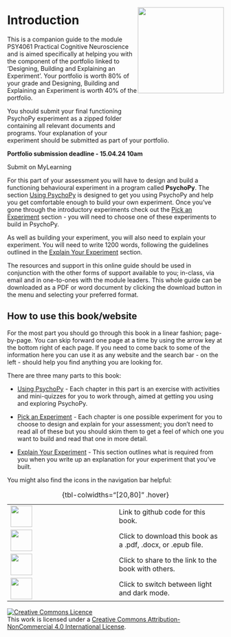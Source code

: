 # Introduction

::: {style="float:right;position: relative; top: -80px;"}
![](images/logo.png){width="200"}
:::

This is a companion guide to the module PSY4061 Practical Cognitive Neuroscience and is aimed specifically at helping you with the component of the portfolio linked to 'Designing, Building and Explaining an Experiment'. Your portfolio is worth 80% of your grade and Designing, Building and Explaining an Experiment is worth 40% of the portfolio.

::: {.callout-important collapse="true" title="Portfolio Deadline"}
You should submit your final functioning PsychoPy experiment as a zipped folder containing all relevant documents and programs. Your explanation of your experiment should be submitted as part of your portfolio.

**Portfolio submission deadline - 15.04.24 10am**

Submit on MyLearning
:::

For this part of your assessment you will have to design and build a functioning behavioural experiment in a program called **PsychoPy**. The section [Using PsychoPy](Using%20PsychoPy.qmd) is designed to get you using PsychoPy and help you get comfortable enough to build your own experiment. Once you've gone through the introductory experiments check out the [Pick an Experiment](PickAnExperiment.qmd) section - you will need to choose one of these experiments to build in PsychoPy.

As well as building your experiment, you will also need to explain your experiment. You will need to write 1200 words, following the guidelines outlined in the [Explain Your Experiment](Explain.qmd) section.

The resources and support in this online guide should be used in conjunction with the other forms of support available to you; in-class, via email and in one-to-ones with the module leaders. This whole guide can be downloaded as a PDF or word document by clicking the download button in the menu and selecting your preferred format.

## How to use this book/website

For the most part you should go through this book in a linear fashion; page-by-page. You can skip forward one page at a time by using the arrow key at the bottom right of each page. If you need to come back to some of the information here you can use it as any website and the search bar - on the left - should help you find anything you are looking for.

There are three many parts to this book:

-   [Using PsychoPy](Using%20PsychoPy.qmd) - Each chapter in this part is an exercise with activities and mini-quizzes for you to work through, aimed at getting you using and exploring PsychoPy.

-   [Pick an Experiment](PickAnExperiment.qmd) - Each chapter is one possible experiment for you to choose to design and explain for your assessment; you don't need to read all of these but you should skim them to get a feel of which one you want to build and read that one in more detail.

-   [Explain Your Experiment](Explain.qmd) - This section outlines what is required from you when you write up an explanation for your experiment that you've built.

You might also find the icons in the navigation bar helpful:

|                                                       |                                                              |
|------------------------------------|------------------------------------|
| ![](images/github.png){fig-align="right" width="50"}  | Link to github code for this book.                           |
| ![](images/dwn2.png){fig-align="right" width="50"}    | Click to download this book as a .pdf, .docx, or .epub file. |
| ![](images/share2.png){fig-align="right" width="50"}  | Click to share to the link to the book with others.          |
| ![](images/toggle2.png){fig-align="right" width="50"} | Click to switch between light and dark mode.                 |

: {tbl-colwidths="\[20,80\]" .hover}

<a rel="license" href="http://creativecommons.org/licenses/by-nc/4.0/"><img src="https://i.creativecommons.org/l/by-nc/4.0/88x31.png" alt="Creative Commons Licence" style="border-width:0"/></a><br />This work is licensed under a <a rel="license" href="http://creativecommons.org/licenses/by-nc/4.0/">Creative Commons Attribution-NonCommercial 4.0 International License</a>.
